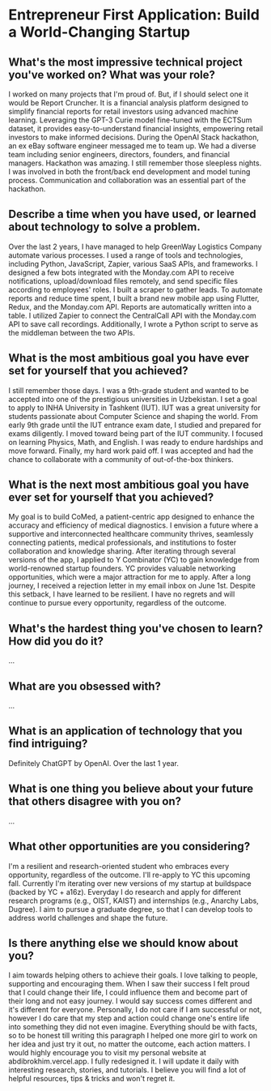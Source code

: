 # Entrepreneur First Application: Build a World-Changing Startup

## What\'s the most impressive technical project you\'ve worked on? What was your role?

I worked on many projects that I\'m proud of. But, if I should select one it would be Report Cruncher. It is a financial analysis platform designed to simplify financial reports for retail investors using advanced machine learning. Leveraging the GPT-3 Curie model fine-tuned with the ECTSum dataset, it provides easy-to-understand financial insights, empowering retail investors to make informed decisions. During the OpenAI Stack hackathon, an ex eBay software engineer messaged me to team up. We had a diverse team including senior engineers, directors, founders, and financial managers. Hackathon was amazing. I still remember those sleepless nights. I was involved in both the front/back end development and model tuning process. Communication and collaboration was an essential part of the hackathon.


## Describe a time when you have used, or learned about technology to solve a problem.

Over the last 2 years, I have managed to help GreenWay Logistics Company automate various processes. I used a range of tools and technologies, including Python, JavaScript, Zapier, various SaaS APIs, and frameworks. I designed a few bots integrated with the Monday.com API to receive notifications, upload/download files remotely, and send specific files according to employees' roles. I built a scraper to gather leads. To automate reports and reduce time spent, I built a brand new mobile app using Flutter, Redux, and the Monday.com API. Reports are automatically written into a table. I utilized Zapier to connect the CentralCall API with the Monday.com API to save call recordings. Additionally, I wrote a Python script to serve as the middleman between the two APIs.

## What is the most ambitious goal you have ever set for yourself that you achieved?

I still remember those days. I was a 9th-grade student and wanted to be accepted into one of the prestigious universities in Uzbekistan. I set a goal to apply to INHA University in Tashkent (IUT). IUT was a great university for students passionate about Computer Science and shaping the world. From early 9th grade until the IUT entrance exam date, I studied and prepared for exams diligently. I moved toward being part of the IUT community. I focused on learning Physics, Math, and English. I was ready to endure hardships and move forward. Finally, my hard work paid off. I was accepted and had the chance to collaborate with a community of out-of-the-box thinkers.

## What is the next most ambitious goal you have ever set for yourself that you achieved?

My goal is to build CoMed, a patient-centric app designed to enhance the accuracy and efficiency of medical diagnostics. I envision a future where a supportive and interconnected healthcare community thrives, seamlessly connecting patients, medical professionals, and institutions to foster collaboration and knowledge sharing. After iterating through several versions of the app, I applied to Y Combinator (YC) to gain knowledge from world-renowned startup founders. YC provides valuable networking opportunities, which were a major attraction for me to apply. After a long journey, I received a rejection letter in my email inbox on June 1st. Despite this setback, I have learned to be resilient. I have no regrets and will continue to pursue every opportunity, regardless of the outcome.


## What\'s the hardest thing you\'ve chosen to learn? How did you do it?
...

## What are you obsessed with?
...

## What is an application of technology that you find intriguing?
Definitely ChatGPT by OpenAI. Over the last 1 year.


## What is one thing you believe about your future that others disagree with you on?
...

## What other opportunities are you considering?
I\'m a resilient and research-oriented student who embraces every opportunity, regardless of the outcome. I\'ll re-apply to YC this upcoming fall. Currently I\'m iterating over new versions of my startup at buildspace (backed by YC + a16z). Everyday I do research and apply for different research programs (e.g., OIST, KAIST) and internships (e.g., Anarchy Labs, Dugree). I aim to pursue a graduate degree, so that I can develop tools to address world challenges and shape the future. 


## Is there anything else we should know about you?

I aim towards helping others to achieve their goals. I love talking to people, supporting and encouraging them. When I saw their success I felt proud that I could change their life, I could influence them and become part of their long and not easy journey. I would say success comes different and it's different for everyone. Personally, I do not care if I am successful or not, however I do care that my step and action could change one's entire life into something they did not even imagine. Everything should be with facts, so to be honest till writing this paragraph I helped one more girl to work on her idea and just try it out, no matter the outcome, each action matters. I would highly encourage you to visit my personal website at abdibrokhim.vercel.app. I fully redesigned it. I will update it daily with interesting research, stories, and tutorials. I believe you will find a lot of helpful resources, tips & tricks and won\'t regret it.
